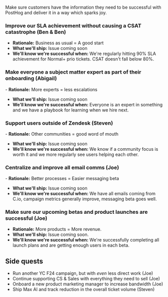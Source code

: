 Make sure customers have the information they need to be successful with PostHog and deliver it in a way which sparks joy.

### Improve our SLA achievement without causing a CSAT catastrophe (Ben & Ben)
- **Rationale:** Business as usual = A good start
- **What we'll ship:** Issue coming soon
- **We'll know we're successful when:** We're regularly hitting 90% SLA achievement for Normal+ prio tickets. CSAT doesn't fall below 80%.

### Make everyone a subject matter expert as part of their onboarding (Abigail)
​​- **Rationale:** More experts = less escalations
- **What we'll ship:** Issue coming soon
- **We'll know we're successful when:** Everyone is an expert in something and we have a playbook for learning when we hire next.

### Support users outside of Zendesk (Steven)
​​- **Rationale:** Other communities = good word of mouth
- **What we'll ship:** Issue coming soon
- **We'll know we're successful when:** We know if a community focus is worth it and we more regularly see users helping each other. 

### Centralize and improve all email comms (Joe)
​​- **Rationale:** Better processes = Easier messaging beta
- **What we'll ship:** Issue coming soon
- **We'll know we're successful when:** We have all emails coming from C.io, campaign metrics generally improve, messaging beta goes well.

### Make sure our upcoming betas and product launches are successful (Joe)
- **Rationale:** More products = More revenue. 
- **What we'll ship:** Issue coming soon.
- **We'll know we're successful when:** We're successfully completing all launch plans and are getting enough users in each beta. 

## Side quests
- Run another YC F24 campaign, but with _even_ less direct work (Joe)
- Continue supporting CS & Sales with everything they need to sell (Joe)
- Onboard a new product marketing manager to increase bandwidth (Joe)
- Ship Max AI and track reduction in the overall ticket volume (Steven)


